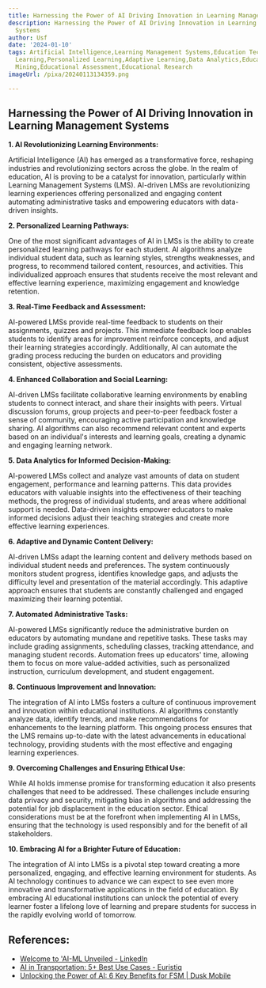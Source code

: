 ```yaml
---
title: Harnessing the Power of AI Driving Innovation in Learning Management Systems
description: Harnessing the Power of AI Driving Innovation in Learning Management
  Systems
author: Usf
date: '2024-01-10'
tags: Artificial Intelligence,Learning Management Systems,Education Technology,Innovation,Machine
  Learning,Personalized Learning,Adaptive Learning,Data Analytics,Educational Data
  Mining,Educational Assessment,Educational Research
imageUrl: /pixa/20240113134359.png

---
```

## **Harnessing the Power of AI Driving Innovation  in Learning Management Systems**

**1. AI Revolutionizing Learning Environments:**

Artificial Intelligence (AI) has emerged as a transformative force, reshaping industries  and revolutionizing sectors across the globe. In the realm of education, AI  is proving to  be a catalyst for innovation, particularly within Learning Management Systems  (LMS). AI-driven LMSs are revolutionizing learning experiences offering personalized and engaging content  automating administrative tasks and empowering educators with data-driven insights.

**2. Personalized Learning Pathways:**

One of the most significant advantages of AI in LMSs is the ability to create personalized learning pathways for each student.  AI algorithms analyze  individual student  data, such as learning styles, strengths  weaknesses, and progress, to recommend tailored content, resources, and activities. This individualized approach ensures  that students receive the most relevant and effective learning experience, maximizing engagement and knowledge retention.

**3. Real-Time Feedback and Assessment:**

AI-powered LMSs provide  real-time feedback to students on their assignments, quizzes and projects. This immediate feedback loop enables students to identify areas for improvement reinforce concepts, and adjust their learning  strategies accordingly. Additionally, AI can automate the grading process reducing the burden  on educators  and providing consistent, objective assessments.

**4. Enhanced Collaboration and  Social  Learning:**

AI-driven LMSs  facilitate collaborative learning  environments by enabling  students to connect interact, and share their insights with peers.  Virtual  discussion forums, group projects  and peer-to-peer feedback foster  a sense of community,  encouraging active participation and knowledge sharing. AI algorithms can also recommend  relevant content and experts based  on an individual's interests and learning goals, creating a dynamic and engaging learning network.

**5. Data Analytics for Informed Decision-Making:**

AI-powered  LMSs collect and analyze  vast amounts of  data on student engagement, performance and learning patterns. This data provides educators with valuable insights into the effectiveness of their teaching methods, the progress of individual  students, and areas where additional support  is needed. Data-driven insights  empower educators to make informed decisions adjust their teaching strategies and create more effective  learning  experiences.

**6. Adaptive and Dynamic Content Delivery:**

AI-driven LMSs adapt the learning content and delivery methods based on individual student needs and preferences. The system continuously monitors student progress, identifies knowledge gaps, and adjusts the  difficulty  level and presentation of the material accordingly. This adaptive approach ensures that students are constantly challenged and engaged maximizing their learning  potential.

**7. Automated Administrative Tasks:**

AI-powered LMSs significantly reduce the administrative  burden on educators by automating mundane and repetitive tasks. These tasks may include grading assignments, scheduling classes, tracking attendance, and managing student records. Automation frees up educators' time, allowing them to focus on more value-added activities, such as personalized instruction, curriculum development, and student engagement.

**8. Continuous Improvement  and Innovation:**

The integration of AI  into LMSs fosters a culture of continuous improvement and innovation within educational institutions. AI algorithms constantly analyze data, identify trends,  and make recommendations for enhancements  to the learning platform. This ongoing  process ensures that the LMS remains up-to-date with  the latest advancements in educational technology, providing students with the most effective and engaging learning experiences.

**9.  Overcoming Challenges and Ensuring  Ethical Use:**

While AI holds immense promise for transforming education it also presents challenges that need to be addressed.  These challenges  include ensuring data privacy and security,  mitigating bias in algorithms and addressing  the potential for  job displacement  in the education sector. Ethical considerations must  be at  the forefront when implementing  AI in LMSs, ensuring that the technology is used responsibly and for the benefit of all  stakeholders.

**10. Embracing AI for a Brighter Future  of Education:**

The integration  of AI into LMSs is a  pivotal step toward creating a more personalized, engaging, and effective learning environment for students. As AI technology continues to advance we can expect to see even more  innovative and transformative applications in the field of education. By embracing AI educational institutions can unlock the potential of every learner foster a  lifelong love  of learning and prepare students for success in the rapidly evolving world of tomorrow.

## References:
- [Welcome to 'AI-ML Unveiled - LinkedIn](https://www.linkedin.com/pulse/welcome-ai-ml-unveiled-aj-february)
- [AI in Transportation: 5+ Best Use Cases - Euristiq](https://euristiq.com/ai-in-transportation/)
- [Unlocking the Power of AI: 6 Key Benefits for FSM | Dusk Mobile](https://duskmobile.com/unlocking-the-power-of-ai-6-key-benefits-for-field-service-management/)
